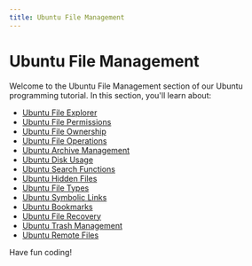 ```yaml
---
title: Ubuntu File Management
---
```


# Ubuntu File Management

Welcome to the Ubuntu File Management section of our Ubuntu programming tutorial. In this section, you'll learn about:

- [Ubuntu File Explorer](./0-ubuntu-file-explorer.mdx)
- [Ubuntu File Permissions](./1-ubuntu-file-permissions.mdx)
- [Ubuntu File Ownership](./2-ubuntu-file-ownership.mdx)
- [Ubuntu File Operations](./3-ubuntu-file-operations.mdx)
- [Ubuntu Archive Management](./4-ubuntu-archive-management.mdx)
- [Ubuntu Disk Usage](./5-ubuntu-disk-usage.mdx)
- [Ubuntu Search Functions](./6-ubuntu-search-functions.mdx)
- [Ubuntu Hidden Files](./7-ubuntu-hidden-files.mdx)
- [Ubuntu File Types](./8-ubuntu-file-types.mdx)
- [Ubuntu Symbolic Links](./9-ubuntu-symbolic-links.mdx)
- [Ubuntu Bookmarks](./10-ubuntu-bookmarks.mdx)
- [Ubuntu File Recovery](./11-ubuntu-file-recovery.mdx)
- [Ubuntu Trash Management](./12-ubuntu-trash-management.mdx)
- [Ubuntu Remote Files](./13-ubuntu-remote-files.mdx)

Have fun coding!